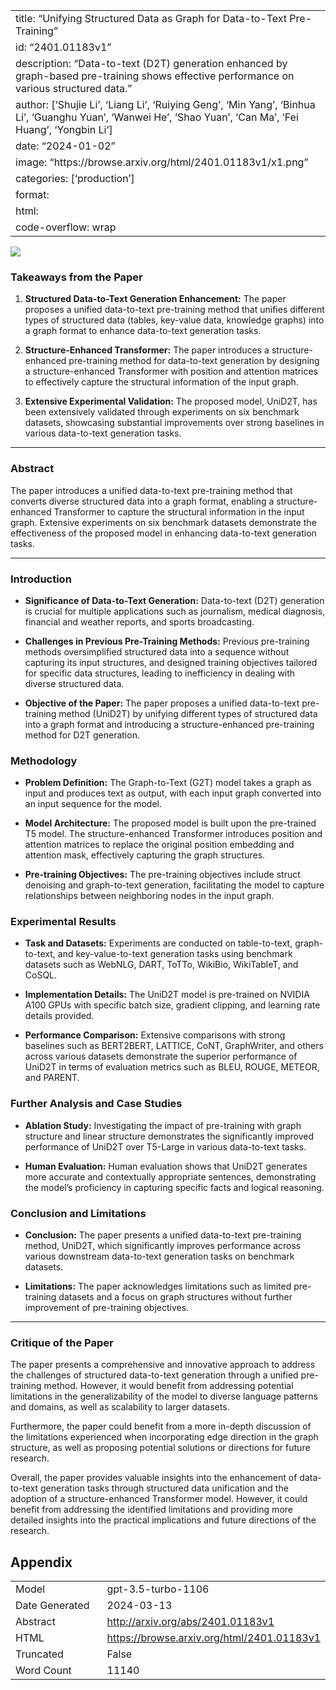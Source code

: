 
---
title: "Unifying Structured Data as Graph for Data-to-Text Pre-Training"
id: "2401.01183v1"
description: "Data-to-text (D2T) generation enhanced by graph-based pre-training shows effective performance on various structured data."
author: ['Shujie Li', 'Liang Li', 'Ruiying Geng', 'Min Yang', 'Binhua Li', 'Guanghu Yuan', 'Wanwei He', 'Shao Yuan', 'Can Ma', 'Fei Huang', 'Yongbin Li']
date: "2024-01-02"
image: "https://browse.arxiv.org/html/2401.01183v1/x1.png"
categories: ['production']
format:
  html:
    code-overflow: wrap
---

![](https://browse.arxiv.org/html/2401.01183v1/x1.png)

### Takeaways from the Paper

1. **Structured Data-to-Text Generation Enhancement:** The paper proposes a unified data-to-text pre-training method that unifies different types of structured data (tables, key-value data, knowledge graphs) into a graph format to enhance data-to-text generation tasks.

2. **Structure-Enhanced Transformer:** The paper introduces a structure-enhanced pre-training method for data-to-text generation by designing a structure-enhanced Transformer with position and attention matrices to effectively capture the structural information of the input graph. 

3. **Extensive Experimental Validation:** The proposed model, UniD2T, has been extensively validated through experiments on six benchmark datasets, showcasing substantial improvements over strong baselines in various data-to-text generation tasks.

---

### Abstract

The paper introduces a unified data-to-text pre-training method that converts diverse structured data into a graph format, enabling a structure-enhanced Transformer to capture the structural information in the input graph. Extensive experiments on six benchmark datasets demonstrate the effectiveness of the proposed model in enhancing data-to-text generation tasks.

---

### Introduction

- **Significance of Data-to-Text Generation:** Data-to-text (D2T) generation is crucial for multiple applications such as journalism, medical diagnosis, financial and weather reports, and sports broadcasting.
  
- **Challenges in Previous Pre-Training Methods:** Previous pre-training methods oversimplified structured data into a sequence without capturing its input structures, and designed training objectives tailored for specific data structures, leading to inefficiency in dealing with diverse structured data.

- **Objective of the Paper:** The paper proposes a unified data-to-text pre-training method (UniD2T) by unifying different types of structured data into a graph format and introducing a structure-enhanced pre-training method for D2T generation.

### Methodology

- **Problem Definition:** The Graph-to-Text (G2T) model takes a graph as input and produces text as output, with each input graph converted into an input sequence for the model.

- **Model Architecture:** The proposed model is built upon the pre-trained T5 model. The structure-enhanced Transformer introduces position and attention matrices to replace the original position embedding and attention mask, effectively capturing the graph structures.

- **Pre-training Objectives:** The pre-training objectives include struct denoising and graph-to-text generation, facilitating the model to capture relationships between neighboring nodes in the input graph.

### Experimental Results

- **Task and Datasets:** Experiments are conducted on table-to-text, graph-to-text, and key-value-to-text generation tasks using benchmark datasets such as WebNLG, DART, ToTTo, WikiBio, WikiTableT, and CoSQL.

- **Implementation Details:** The UniD2T model is pre-trained on NVIDIA A100 GPUs with specific batch size, gradient clipping, and learning rate details provided.

- **Performance Comparison:** Extensive comparisons with strong baselines such as BERT2BERT, LATTICE, CoNT, GraphWriter, and others across various datasets demonstrate the superior performance of UniD2T in terms of evaluation metrics such as BLEU, ROUGE, METEOR, and PARENT.

### Further Analysis and Case Studies

- **Ablation Study:** Investigating the impact of pre-training with graph structure and linear structure demonstrates the significantly improved performance of UniD2T over T5-Large in various data-to-text tasks.

- **Human Evaluation:** Human evaluation shows that UniD2T generates more accurate and contextually appropriate sentences, demonstrating the model's proficiency in capturing specific facts and logical reasoning.

### Conclusion and Limitations

- **Conclusion:** The paper presents a unified data-to-text pre-training method, UniD2T, which significantly improves performance across various downstream data-to-text generation tasks on benchmark datasets.

- **Limitations:** The paper acknowledges limitations such as limited pre-training datasets and a focus on graph structures without further improvement of pre-training objectives.

---

### Critique of the Paper

The paper presents a comprehensive and innovative approach to address the challenges of structured data-to-text generation through a unified pre-training method. However, it would benefit from addressing potential limitations in the generalizability of the model to diverse language patterns and domains, as well as scalability to larger datasets.

Furthermore, the paper could benefit from a more in-depth discussion of the limitations experienced when incorporating edge direction in the graph structure, as well as proposing potential solutions or directions for future research.

Overall, the paper provides valuable insights into the enhancement of data-to-text generation tasks through structured data unification and the adoption of a structure-enhanced Transformer model. However, it could benefit from addressing the identified limitations and providing more detailed insights into the practical implications and future directions of the research.

## Appendix

|          |          |
|----------|----------|
| Model     | gpt-3.5-turbo-1106       |
| Date Generated     | 2024-03-13       |
| Abstract | [http://arxiv.org/abs/2401.01183v1](http://arxiv.org/abs/2401.01183v1)        |
| HTML     | [https://browse.arxiv.org/html/2401.01183v1](https://browse.arxiv.org/html/2401.01183v1)       |
| Truncated       | False       |
| Word Count       | 11140       |